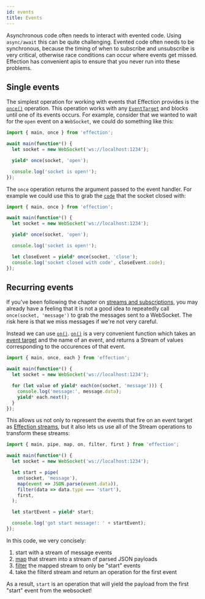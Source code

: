 ```yaml
---
id: events
title: Events
---
```


Asynchronous code often needs to interact with evented code. Using
`async/await` this can be quite challenging. Evented code often needs
to be synchronous, because the timing of when to subscribe and
unsubscribe is very critical, otherwise race conditions can occur
where events get missed. Effection has convenient apis to ensure that you never
run into these problems.

## Single events

The simplest operation for working with events that Effection provides
is the [`once()`][once] operation.  This operation works with any
[`EventTarget`][event-target] and blocks until one of its events
occurs. For example, consider that we wanted to wait for the `open`
event on a `WebSocket`, we could do something like this:

``` javascript
import { main, once } from 'effection';

await main(function*() {
  let socket = new WebSocket('ws://localhost:1234');

  yield* once(socket, 'open');

  console.log('socket is open!');
});
```

The `once` operation returns the argument passed to the event handler. For
example we could use this to grab the [`code`][wscode] that the socket closed
with:

``` javascript
import { main, once } from 'effection';

await main(function*() {
  let socket = new WebSocket('ws://localhost:1234');

  yield* once(socket, 'open');

  console.log('socket is open!');

  let closeEvent = yield* once(socket, 'close');
  console.log('socket closed with code', closeEvent.code);
});
```

## Recurring events

If you've been following the chapter on [streams and
subscriptions](./collections), you may already have a feeling that it
is not a good idea to repeatedly call `once(socket, 'message')` to
grab the messages sent to a WebSocket. The risk here is that we miss
messages if we're not very careful.

Instead we can use [`on()`][on]. [`on()`][on] is a very convenient
function which takes an [event target][event-target] and the name of
an event, and returns a Stream of values corresponding to the occurences of
that event.

``` javascript
import { main, once, each } from 'effection';

await main(function*() {
  let socket = new WebSocket('ws://localhost:1234');

  for (let value of yield* each(on(socket, 'message'))) {
    console.log('message:', message.data);
    yield* each.next();
  }
});
```

This allows us not only to represent the events that fire on an event
target as [Effection streams](./collections), but it also lets us use
all of the Stream operations to transform these streams:

``` javascript
import { main, pipe, map, on, filter, first } from 'effection';

await main(function*() {
  let socket = new WebSocket('ws://localhost:1234');

  let start = pipe(
    on(socket, 'message'),
    map(event => JSON.parse(event.data)),
    filter(data => data.type === 'start'),
    first,
  );

  let startEvent = yield* start;

  console.log('got start message!: ' + startEvent);
});
```

In this code, we very concisely:

1. start with a stream of message events
2. [map][map] that stream into a stream of parsed JSON payloads
3. [filter][filter] the mapped stream to only be "start" events
4. take the filterd stream and return an operation for the first event

As a result, `start` is an operation that will yield the payload from the first
"start" event from the websocket!

[wscode]: https://developer.mozilla.org/en-US/docs/Web/API/CloseEvent
[childprocess]: https://nodejs.org/api/child_process.html#child_process_class_childprocess
[once]: https://deno.land/x/effection/mod.ts?s=once
[on]: https://deno.land/x/effection/mod.ts?s=on
[map]: https://deno.land/x/effection/mod.ts?s=map
[filter]: https://deno.land/x/effection/mod.ts?s=filter
[event-target]: https://developer.mozilla.org/en-US/docs/Web/API/EventTarget
